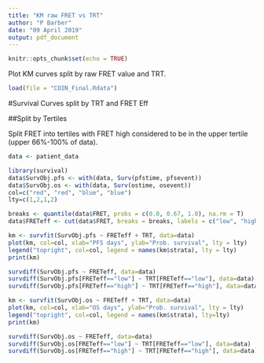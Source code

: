 ```yaml
---
title: "KM raw FRET vs TRT"
author: "P Barber"
date: "09 April 2019"
output: pdf_document
---
```


```r
knitr::opts_chunk$set(echo = TRUE)
```

Plot KM curves split by raw FRET value and TRT.

```r
load(file = "COIN_Final.Rdata")
```

#Survival Curves split by TRT and FRET Eff

##Split by Tertiles

Split FRET into tertiles with FRET high considered to be in the upper tertile (upper 66%-100% of data).

```r

data <- patient_data

library(survival)
data$SurvObj.pfs <- with(data, Surv(pfstime, pfsevent))
data$SurvObj.os <- with(data, Surv(ostime, osevent))
col=c("red", "red", "blue", "blue") 
lty=c(1,2,1,2)

breaks <- quantile(data$FRET, probs = c(0.0, 0.67, 1.0), na.rm = T)
data$FRETeff <- cut(data$FRET, breaks = breaks, labels = c("low", "high"), include.lowest = T)

km <- survfit(SurvObj.pfs ~ FRETeff + TRT, data=data)
plot(km, col=col, xlab="PFS days", ylab="Prob. survival", lty = lty)
legend("topright", col=col, legend = names(km$strata), lty = lty)
print(km)

survdiff(SurvObj.pfs ~ FRETeff, data=data)
survdiff(SurvObj.pfs[FRETeff=="low"] ~ TRT[FRETeff=="low"], data=data)
survdiff(SurvObj.pfs[FRETeff=="high"] ~ TRT[FRETeff=="high"], data=data)

km <- survfit(SurvObj.os ~ FRETeff + TRT, data=data)
plot(km, col=col, xlab="OS days", ylab="Prob. survival", lty = lty)
legend("topright", col=col, legend = names(km$strata), lty=lty)
print(km)

survdiff(SurvObj.os ~ FRETeff, data=data)
survdiff(SurvObj.os[FRETeff=="low"] ~ TRT[FRETeff=="low"], data=data)
survdiff(SurvObj.os[FRETeff=="high"] ~ TRT[FRETeff=="high"], data=data)

```
